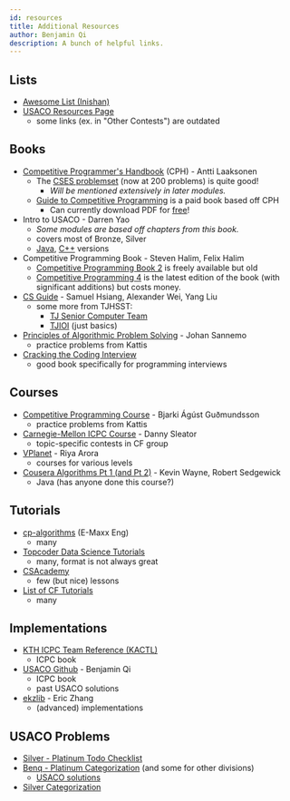 ```yaml
---
id: resources
title: Additional Resources
author: Benjamin Qi
description: A bunch of helpful links.
---
```


## Lists

  - [Awesome List (Inishan)](http://codeforces.com/blog/entry/23054)
  - [USACO Resources Page](http://www.usaco.org/index.php?page=resources)
    - some links (ex. in "Other Contests") are outdated

## Books

  - [Competitive Programmer's Handbook](https://cses.fi/book/book.pdf) (CPH) - Antti Laaksonen
    - The [CSES problemset](https://cses.fi/problemset/) (now at 200 problems) is quite good!
      - *Will be mentioned extensively in later modules.*
    - [Guide to Competitive Programming](https://www.amazon.com/Guide-Competitive-Programming-Algorithms-Undergraduate/dp/3319725467) is a paid book based off CPH
      - Can currently download PDF for [free](https://link.springer.com/book/10.1007/978-3-319-72547-5)!
  - Intro to USACO - Darren Yao 
    - *Some modules are based off chapters from this book.*
    - covers most of Bronze, Silver
    - [Java](http://darrenyao.com/usacobook/java.pdf), [C++](http://darrenyao.com/usacobook/cpp.pdf) versions
  - Competitive Programming Book - Steven Halim, Felix Halim
    - [Competitive Programming Book 2](https://www.comp.nus.edu.sg/~stevenha/myteaching/competitive_programming/cp2.pdf) is freely available but old
    - [Competitive Programming 4](https://cpbook.net/) is the latest edition of the book (with significant additions) but costs money.
  - [CS Guide](https://github.com/alwayswimmin/cs_guide) - Samuel Hsiang, Alexander Wei, Yang Liu
    - some more from TJHSST:
      - [TJ Senior Computer Team](https://activities.tjhsst.edu/sct/)
      - [TJIOI](https://github.com/tjsct/tjioi-study-guide) (just basics)
  - [Principles of Algorithmic Problem Solving](http://www.csc.kth.se/~jsannemo/slask/main.pdf) - Johan Sannemo
    - practice problems from Kattis
  - [Cracking the Coding Interview](http://www.crackingthecodinginterview.com/)
    - good book specifically for programming interviews

## Courses

  - [Competitive Programming Course](https://github.com/SuprDewd/T-414-AFLV) - Bjarki Ágúst Guðmundsson
    - practice problems from Kattis
  - [Carnegie-Mellon ICPC Course](https://contest.cs.cmu.edu/295/f17/) - Danny Sleator
    - topic-specific contests in CF group
  - [VPlanet](https://www.vplanetcoding.com/courses) - Riya Arora
    - courses for various levels
  - [Cousera Algorithms Pt 1 (and Pt 2)](https://www.coursera.org/learn/algorithms-part1) - Kevin Wayne, Robert Sedgewick
    - Java (has anyone done this course?)

## Tutorials

  - [cp-algorithms](https://cp-algorithms.com/) (E-Maxx Eng)
    - many
  - [Topcoder Data Science Tutorials](http://www.topcoder.com/community/data-science/data-science-tutorials/)
    - many, format is not always great
  - [CSAcademy](https://csacademy.com/lessons/)
    - few (but nice) lessons
  - [List of CF Tutorials](http://codeforces.com/blog/entry/57282)
    - many

## Implementations

  - [KTH ICPC Team Reference (KACTL)](https://github.com/kth-competitive-programming/kactl)
    - ICPC book
  - [USACO Github](https://github.com/bqi343/USACO) - Benjamin Qi
    - ICPC book
    - past USACO solutions
  - [ekzlib](http://ekzlib.herokuapp.com) - Eric Zhang
    - (advanced) implementations

## USACO Problems

  - [Silver - Platinum Todo Checklist](https://darren-yao.gitbook.io/darren-s-blog/usaco-faq#what-should-i-use-to-keep-track-of-which-usaco-problems-ive-done)
  - [Benq - Platinum Categorization](https://github.com/bqi343/USACO/blob/master/Contests/USACO%20Links/Division-Specific/Platinum.md) (and some for other divisions)
    - [USACO solutions](https://github.com/bqi343/USACO/tree/master/Contests/USACO%20Solutions)
  - [Silver Categorization](https://docs.google.com/document/d/1ba2jr2PFrtxHuGfvdjYVKX-8VzkQAdhpiMLlpXxiAOM/edit)